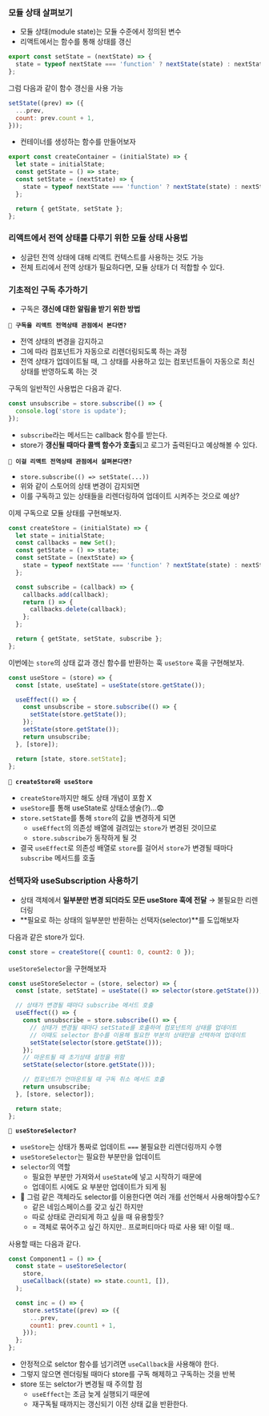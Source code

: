 ### 모듈 상태 살펴보기

- 모듈 상태(module state)는 모듈 수준에서 정의된 변수
- 리액트에서는 함수를 통해 상태를 갱신

```jsx
export const setState = (nextState) => {
  state = typeof nextState === 'function' ? nextState(state) : nextState;
};
```

그럼 다음과 같이 함수 갱신을 사용 가능

```jsx
setState((prev) => ({
  ...prev,
  count: prev.count + 1,
}));
```

- 컨테이너를 생성하는 함수를 만들어보자

```jsx
export const createContainer = (initialState) => {
  let state = initialState;
  const getState = () => state;
  const setState = (nextState) => {
    state = typeof nextState === 'function' ? nextState(state) : nextState;
  };

  return { getState, setState };
};
```

### 리액트에서 전역 상태를 다루기 위한 모듈 상태 사용법

- 싱글턴 전역 상태에 대해 리액트 컨텍스트를 사용하는 것도 가능
- 전체 트리에서 전역 상태가 필요하다면, 모듈 상태가 더 적합할 수 있다.

### 기초적인 구독 추가하기

- 구독은 **갱신에 대한 알림을 받기 위한 방법**

**`🤔 구독을 리액트 전역상태 관점에서 본다면?`**

- 전역 상태의 변경을 감지하고
- 그에 따라 컴포넌트가 자동으로 리렌더링되도록 하는 과정
- 전역 상태가 업데이트될 때, 그 상태를 사용하고 있는 컴포넌트들이 자동으로 최신 상태를 반영하도록 하는 것

구독의 일반적인 사용법은 다음과 같다.

```jsx
const unsubscribe = store.subscribe(() => {
  console.log('store is update');
});
```

- `subscribe`라는 메서드는 callback 함수를 받는다.
- store가 **갱신될 때마다 콜백 함수가 호출**되고 로그가 출력된다고 예상해볼 수 있다.

**`🤔 이걸 리액트 전역상태 관점에서 살펴본다면?`**

- `store.subscribe(() => setState(...))`
- 위와 같이 스토어의 상태 변경이 감지되면
- 이를 구독하고 있는 상태들을 리렌더링하여 업데이트 시켜주는 것으로 예상?

이제 구독으로 모듈 상태를 구현해보자.

```jsx
const createStore = (initialState) => {
  let state = initialState;
  const callbacks = new Set();
  const getState = () => state;
  const setState = (nextState) => {
    state = typeof nextState === 'function' ? nextState(state) : nextState;
  };

  const subscribe = (callback) => {
    callbacks.add(callback);
    return () => {
      callbacks.delete(callback);
    };
  };

  return { getState, setState, subscribe };
};
```

이번에는 `store`의 상태 값과 갱신 함수를 반환하는 훅 `useStore` 훅을 구현해보자.

```jsx
const useStore = (store) => {
  const [state, useState] = useState(store.getState());

  useEffect(() => {
    const unsubscribe = store.subscribe(() => {
      setState(store.getState());
    });
    setState(store.getState());
    return unsubscribe;
  }, [store]);

  return [state, store.setState];
};
```

**`🤔 createStore와 useStore`**

- `createStore`까지만 해도 상태 개념이 포함 X
- `useStore`를 통해 useState로 상태소생술(?)...😨
- `store.setState`를 통해 `store`의 값을 변경하게 되면
  - `useEffect`의 의존성 배열에 걸려있는 `store`가 변경된 것이므로
  - `store.subscribe`가 동작하게 될 것
- 결국 `useEffect`로 의존성 배열로 `store`를 걸어서 `store`가 변경될 때마다 `subscribe` 메서드를 호출

### 선택자와 useSubscription 사용하기

- 상태 객체에서 **일부분만 변경 되더라도 모든 useStore 훅에 전달** → 불필요한 리렌더링
- **필요로 하는 상태의 일부분만 반환하는 선택자(selector)**를 도입해보자

다음과 같은 store가 있다.

```jsx
const store = createStore({ count1: 0, count2: 0 });
```

`useStoreSelector`을 구현해보자

```jsx
const useStoreSelector = (store, selector) => {
  const [state, setState] = useState(() => selector(store.getState()));

  // 상태가 변경될 때마다 subscribe 메서드 호출
  useEffect(() => {
    const unsubscribe = store.subscribe(() => {
      // 상태가 변경될 때마다 setState를 호출하여 컴포넌트의 상태를 업데이트
      // 이때도 selector 함수를 이용해 필요한 부분의 상태만을 선택하여 업데이트
      setState(selector(store.getState()));
    });
    // 마운트될 때 초기상태 설정을 위함
    setState(selector(store.getState()));

    // 컴포넌트가 언마운트될 때 구독 취소 메서드 호출
    return unsubscribe;
  }, [store, selector]);

  return state;
};
```

**`🤔 useStoreSelector?`**

- `useStore`는 상태가 통짜로 업데이트 `===` 불필요한 리렌더링까지 수행
- `useStoreSelector`는 필요한 부분만을 업데이트
- `selector`의 역할
  - 필요한 부분만 가져와서 `useState`에 넣고 시작하기 때문에
  - 업데이트 시에도 요 부분만 업데이트가 되게 됨
- 🫨 그럼 같은 객체라도 selector를 이용한다면 여러 개를 선언해서 사용해야할수도?
  - 같은 네임스페이스를 갖고 싶긴 하지만
  - 따로 상태로 관리되게 하고 싶을 때 유용할듯?
  - = 객체로 묶어주고 싶긴 하지만.. 프로퍼티마다 따로 사용 돼! 이럴 때..

사용할 때는 다음과 같다.

```jsx
const Component1 = () => {
  const state = useStoreSelector(
    store,
    useCallback((state) => state.count1, []),
  );

  const inc = () => {
    store.setState((prev) => ({
      ...prev,
      count1: prev.count1 + 1,
    }));
  };
};
```

- 안정적으로 selctor 함수를 넘기려면 `useCallback`을 사용해야 한다.
- 그렇지 않으면 렌더링될 때마다 store를 구독 해제하고 구독하는 것을 반복
- store 또는 selctor가 변경될 때 주의할 점
  - `useEffect`는 조금 늦게 실행되기 때문에
  - 재구독될 때까지는 갱신되기 이전 상태 값을 반환한다.
